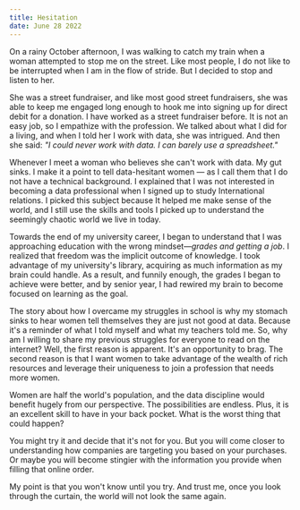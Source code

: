 ```yaml
---
title: Hesitation
date: June 28 2022
---
```


On a rainy October afternoon, I was walking to  catch my train when a woman attempted to stop me on the street. Like most people, I do not like to be interrupted when I am in the flow of stride. But I decided to stop and listen to her. 

She was a street fundraiser, and like most good street fundraisers, she was able to keep me engaged long enough to hook me into signing up for direct debit for a donation. I have worked as a street fundraiser before. It is not an easy job, so I empathize with the profession. We talked about what I did for a living, and when I told her I work with data, she was intrigued. And then she said: *"I could never work with data. I can barely use a spreadsheet."* 

Whenever I meet a woman who believes she can't work with data. My gut sinks. I make it a point to tell data-hesitant women — as I call them that I do not have a technical background. I explained that I was not interested in becoming a data professional when I signed up to study International relations. I picked this subject because It helped me make sense of the world, and I still use the skills and tools I picked up to understand the seemingly chaotic world we live in today.

Towards the end of my university career, I began to understand that I was approaching education with the wrong mindset—*grades and getting a job*. I realized that freedom was the implicit outcome of knowledge. I took advantage of my university's library, acquiring as much information as my brain could handle. As a result, and funnily enough, the grades I began to achieve were better, and by senior year, I had rewired my brain to become focused on learning as the goal.

The story about how I overcame my struggles in school is why my stomach sinks to hear women tell themselves they are just not good at data. Because it's a reminder of what I told myself and what my teachers told me. So, why am I willing to share my previous struggles for everyone to read on the internet? Well, the first reason is apparent. It's an opportunity to brag. The second reason is that I want women to take advantage of the wealth of rich resources and leverage their uniqueness to join a profession that needs more women. 

Women are half the world's population, and the data discipline would benefit hugely from our perspective. The possibilities are endless. Plus, it is an excellent skill to have in your back pocket. What is the worst thing that could happen? 

You might try it and decide that it's not for you. But you will come closer to understanding how companies are targeting you based on your purchases. Or maybe you will become stingier with the information you provide when filling that online order. 

My point is that you won't know until you try. And trust me, once you look through the curtain, the world will not look the same again.
